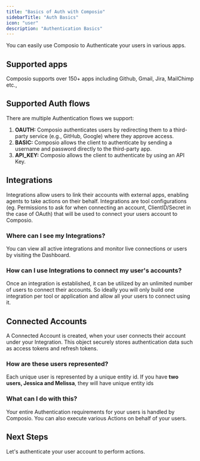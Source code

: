 ```yaml
---
title: "Basics of Auth with Composio"
sidebarTitle: "Auth Basics"
icon: "user"
description: "Authentication Basics"
---
```


You can easily use Composio to Authenticate your users in various apps.

## Supported apps
Composio supports over 150+ apps including Github, Gmail, Jira, MailChimp etc., 

## Supported Auth flows
There are multiple Authentication flows we support:

1. **OAUTH:** Composio authenticates users by redirecting them to a third-party service (e.g., GitHub, Google) where they approve access.
2. **BASIC:** Composio allows the client to authenticate by sending a username and password directly to the third-party app.
3. **API_KEY:** Composio allows the client to authenticate by using an API Key.

## Integrations

Integrations allow users to link their accounts with external apps, enabling agents to take actions on their behalf.
Integrations are tool configurations (eg. Permissions to ask for when connecting an account, ClientID/Secret in the case of OAuth) that will be used to connect your users account to Composio.

### Where can I see my Integrations?
You can view all active integrations and monitor live connections or users by visiting the Dashboard.

### How can I use Integrations to connect my user's accounts?
Once an integration is established, it can be utilized by an unlimited number of users to connect their accounts.
So ideally you will only build one integration per tool or application and allow all your users to connect using it.


## Connected Accounts

A Connected Account is created, when your user connects their account under your Integration. 
This object securely stores authentication data such as access tokens and refresh tokens.

### How are these users represented?

Each unique user is represented by a unique entity id.
If you have **two users, Jessica and Melissa**, they will have unique entity ids
​
### What can I do with this?

Your entire Authentication requirements for your users is handled by Composio. 
You can also execute various Actions on behalf of your users.

## Next Steps
<CardGroup cols={1}>
<Card title="Going in Depth into Integrations" icon="user" href="/patterns/Auth/Integrations">
    Let's authenticate your user account to perform actions.
</Card>
</CardGroup>